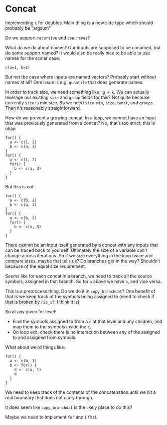 # Concat

Implementing `c` for doubles.  Main thing is a new side type which should
probably be "argsum"

Do we support `recursive` and `use.names`?

What do we do about names?  Our inputs are supposed to be unnamed, but do some
support named?  It would also be really nice to be able to use names for the
scalar case:

    c(a=1, b=2)

But not the case where inputs are named vectors?  Probably start without names
at all?  One issue is e.g. `quantile` that does generate names.

In order to track size, we need something like `ng + k`.  We can actually
leverage our existing `size` and `group` fields for this?  Not quite because
currently `size` is min size.  So we need `size.min`, `size.const`, and
`groups`.  Then it's reasonably straightforward.

How do we prevent a growing concat.  In a loop, we cannot have an input that was
previously generated from a concat?  No, that's too strict, this is okay:

    for() {
      a <- c(1, 2)
      b <- c(a, 3)
    }
    for() {
      a <- c(1, 2)
      for() {
        b <- c(a, 3)
      }
    }

But this is not:

    for() {
      a <- c(b, 2)
      b <- c(a, 3)
    }
    for() {
      a <- c(b, 2)
      for() {
        b <- c(a, 3)
      }
    }

There cannot be an input itself generated by a concat with any inputs that can
be traced back to yourself.  Ultimately the size of a variable can't change
across iterations.  So if we size everything in the loop twice and compare
sizes, maybe that tells us?  Do branches get in the way? Shouldn't because of
the equal size requirement.

Seems like for each concat in a branch, we need to track all the source symbols,
assigned in that branch.  So for `a` above we have `b`, and vice versa.

This is a preprocess thing.  Do we do it in `copy_branchdat`?  One benefit of
that is we keep track of the symbols being assigned to (need to check if that is
broken by `r2c_if`, I think it is).

So at any given for level:

* Find the symbols assigned to from a `c` at that level and any children, and
  map them to the symbols inside the `c`.
* On loop exit, check there is no interaction between any of the assigned to and
  assigned from symbols.

What about weird things like:

    for() {
      a <- c(b, 1)
      b <- for() {
        d <- c(a, 1)
        d
      }
    }

We need to keep track of the contents of the concatenation until we hit a real
boundary that does not carry through.

It does seem like `copy_branchdat` is the likely place to do this?

Maybe we need to implement `for` and `[` first.





